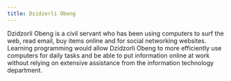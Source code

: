 ```yaml
---
title: Dzidzorli Obeng
---
```


Dzidzorli Obeng is a civil servant who has been using
computers to surf the web, read email, buy items online
and for social networking websites.  Learning programming
would allow Dzidzorli Obeng to more efficiently use
computers for daily tasks and be able to put information
online at work without relying on extensive assistance from
the information technology department.

